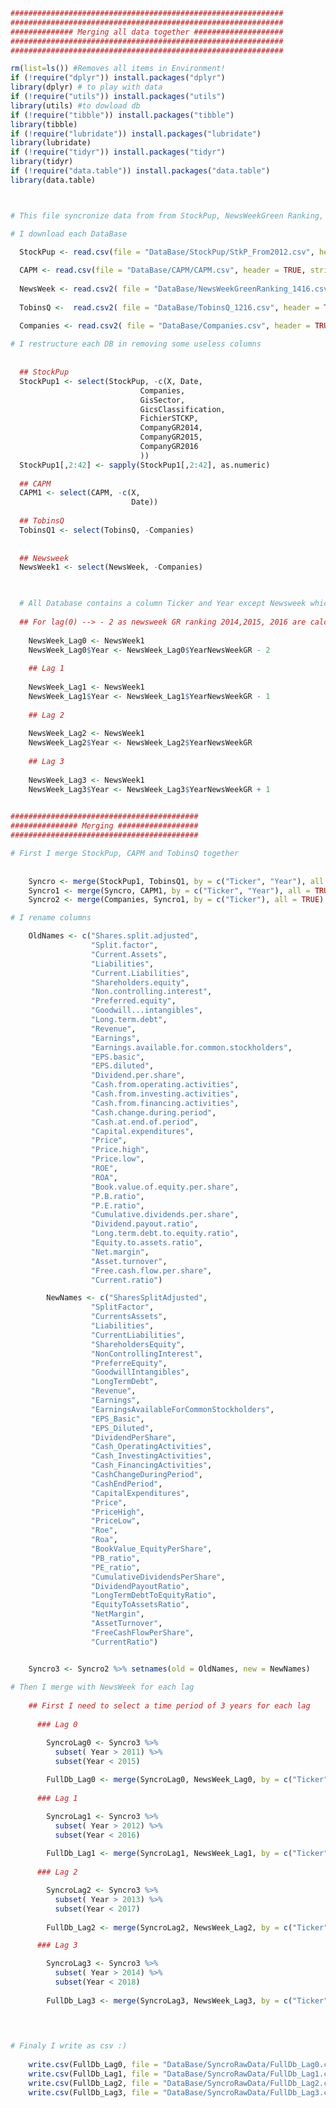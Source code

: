 
```r

#############################################################
#############################################################
############## Merging all data together ####################
#############################################################
#############################################################

rm(list=ls()) #Removes all items in Environment!
if (!require("dplyr")) install.packages("dplyr")
library(dplyr) # to play with data
if (!require("utils")) install.packages("utils")
library(utils) #to dowload db
if (!require("tibble")) install.packages("tibble")
library(tibble) 
if (!require("lubridate")) install.packages("lubridate")
library(lubridate) 
if (!require("tidyr")) install.packages("tidyr")
library(tidyr)
if (!require("data.table")) install.packages("data.table")
library(data.table)



# This file syncronize data from from StockPup, NewsWeekGreen Ranking, Companies and Tobin'sQ from Ycharts. 

# I download each DataBase

  StockPup <- read.csv(file = "DataBase/StockPup/StkP_From2012.csv", header = TRUE, stringsAsFactors = FALSE) # NB : StockPup is already merged with the file Companies.
  
  CAPM <- read.csv(file = "DataBase/CAPM/CAPM.csv", header = TRUE, stringsAsFactors = FALSE)
  
  NewsWeek <- read.csv2( file = "DataBase/NewsWeekGreenRanking_1416.csv", header = TRUE, stringsAsFactors = FALSE)
  
  TobinsQ <-  read.csv2( file = "DataBase/TobinsQ_1216.csv", header = TRUE, stringsAsFactors = FALSE)

  Companies <- read.csv2( file = "DataBase/Companies.csv", header = TRUE, stringsAsFactors = FALSE)
  
# I restructure each DB in removing some useless columns
  
  
  ## StockPup
  StockPup1 <- select(StockPup, -c(X, Date,
                             Companies,
                             GisSector,
                             GicsClassification,
                             FichierSTCKP,
                             CompanyGR2014,
                             CompanyGR2015,
                             CompanyGR2016
                             ))
  StockPup1[,2:42] <- sapply(StockPup1[,2:42], as.numeric)
  
  ## CAPM
  CAPM1 <- select(CAPM, -c(X,
                           Date))
  
  ## TobinsQ
  TobinsQ1 <- select(TobinsQ, -Companies)
  
  
  ## Newsweek
  NewsWeek1 <- select(NewsWeek, -Companies)
  


  # All Database contains a column Ticker and Year except Newsweek which do not have a year column. I create one for each lag. 
  
  ## For lag(0) --> - 2 as newsweek GR ranking 2014,2015, 2016 are calculated based on companies data in 2012,2013,2014
  
    NewsWeek_Lag0 <- NewsWeek1
    NewsWeek_Lag0$Year <- NewsWeek_Lag0$YearNewsWeekGR - 2
  
    ## Lag 1
    
    NewsWeek_Lag1 <- NewsWeek1
    NewsWeek_Lag1$Year <- NewsWeek_Lag1$YearNewsWeekGR - 1
    
    ## Lag 2
    
    NewsWeek_Lag2 <- NewsWeek1
    NewsWeek_Lag2$Year <- NewsWeek_Lag2$YearNewsWeekGR 
    
    ## Lag 3
    
    NewsWeek_Lag3 <- NewsWeek1
    NewsWeek_Lag3$Year <- NewsWeek_Lag3$YearNewsWeekGR + 1
    

##########################################
############### Merging ##################
##########################################

# First I merge StockPup, CAPM and TobinsQ together
    
    
    Syncro <- merge(StockPup1, TobinsQ1, by = c("Ticker", "Year"), all = TRUE)
    Syncro1 <- merge(Syncro, CAPM1, by = c("Ticker", "Year"), all = TRUE)
    Syncro2 <- merge(Companies, Syncro1, by = c("Ticker"), all = TRUE)

# I rename columns

    OldNames <- c("Shares.split.adjusted", 
                  "Split.factor", 
                  "Current.Assets",	
                  "Liabilities",	
                  "Current.Liabilities",	
                  "Shareholders.equity",	
                  "Non.controlling.interest",	
                  "Preferred.equity",	
                  "Goodwill...intangibles",	
                  "Long.term.debt",	
                  "Revenue",	
                  "Earnings",	
                  "Earnings.available.for.common.stockholders",	
                  "EPS.basic",	
                  "EPS.diluted",	
                  "Dividend.per.share",	
                  "Cash.from.operating.activities",	
                  "Cash.from.investing.activities",	
                  "Cash.from.financing.activities",	
                  "Cash.change.during.period",	
                  "Cash.at.end.of.period",	
                  "Capital.expenditures",	
                  "Price",	
                  "Price.high",	
                  "Price.low",	
                  "ROE",	
                  "ROA",	
                  "Book.value.of.equity.per.share",	
                  "P.B.ratio",	
                  "P.E.ratio",	
                  "Cumulative.dividends.per.share",	
                  "Dividend.payout.ratio",	
                  "Long.term.debt.to.equity.ratio",	
                  "Equity.to.assets.ratio",	
                  "Net.margin",	
                  "Asset.turnover",	
                  "Free.cash.flow.per.share",	
                  "Current.ratio")

        NewNames <- c("SharesSplitAdjusted", 
                  "SplitFactor", 
                  "CurrentsAssets", 
                  "Liabilities",	
                  "CurrentLiabilities",	
                  "ShareholdersEquity",	
                  "NonControllingInterest",	
                  "PreferreEquity",	
                  "GoodwillIntangibles",	
                  "LongTermDebt",	
                  "Revenue",	
                  "Earnings",	
                  "EarningsAvailableForCommonStockholders",	
                  "EPS_Basic",	
                  "EPS_Diluted",	
                  "DividendPerShare",	
                  "Cash_OperatingActivities",	
                  "Cash_InvestingActivities",	
                  "Cash_FinancingActivities",	
                  "CashChangeDuringPeriod",	
                  "CashEndPeriod",	
                  "CapitalExpenditures",	
                  "Price",	
                  "PriceHigh",	
                  "PriceLow",	
                  "Roe",	
                  "Roa",	
                  "BookValue_EquityPerShare",	
                  "PB_ratio",	
                  "PE_ratio",	
                  "CumulativeDividendsPerShare",	
                  "DividendPayoutRatio",	
                  "LongTermDebtToEquityRatio",	
                  "EquityToAssetsRatio",	
                  "NetMargin",	
                  "AssetTurnover",	
                  "FreeCashFlowPerShare",	
                  "CurrentRatio")


    Syncro3 <- Syncro2 %>% setnames(old = OldNames, new = NewNames)
    
# Then I merge with NewsWeek for each lag  
    
    ## First I need to select a time period of 3 years for each lag
    
      ### Lag 0

        SyncroLag0 <- Syncro3 %>% 
          subset( Year > 2011) %>%
          subset(Year < 2015)
    
        FullDb_Lag0 <- merge(SyncroLag0, NewsWeek_Lag0, by = c("Ticker", "Year"), all = TRUE)
        
      ### Lag 1

        SyncroLag1 <- Syncro3 %>% 
          subset( Year > 2012) %>%
          subset(Year < 2016)
    
        FullDb_Lag1 <- merge(SyncroLag1, NewsWeek_Lag1, by = c("Ticker", "Year"), all = TRUE)
        
      ### Lag 2

        SyncroLag2 <- Syncro3 %>% 
          subset( Year > 2013) %>%
          subset(Year < 2017)
    
        FullDb_Lag2 <- merge(SyncroLag2, NewsWeek_Lag2, by = c("Ticker", "Year"), all = TRUE)

      ### Lag 3

        SyncroLag3 <- Syncro3 %>% 
          subset( Year > 2014) %>%
          subset(Year < 2018)
    
        FullDb_Lag3 <- merge(SyncroLag3, NewsWeek_Lag3, by = c("Ticker", "Year"), all = TRUE)           
        
        


# Finaly I write as csv :)
    
    write.csv(FullDb_Lag0, file = "DataBase/SyncroRawData/FullDb_Lag0.csv")
    write.csv(FullDb_Lag1, file = "DataBase/SyncroRawData/FullDb_Lag1.csv")
    write.csv(FullDb_Lag2, file = "DataBase/SyncroRawData/FullDb_Lag2.csv")
    write.csv(FullDb_Lag3, file = "DataBase/SyncroRawData/FullDb_Lag3.csv")

```

